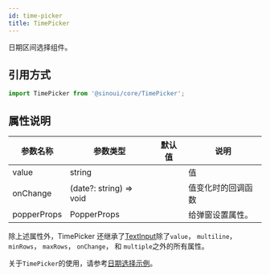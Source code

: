 ```yaml
---
id: time-picker
title: TimePicker
---
```


日期区间选择组件。

## 引用方式

```ts
import TimePicker from '@sinoui/core/TimePicker';
```

## 属性说明

| 参数名称    | 参数类型                | 默认值 | 说明               |
| ----------- | ----------------------- | ------ | ------------------ |
| value       | string                  |        | 值                 |
| onChange    | (date?: string) => void |        | 值变化时的回调函数 |
| popperProps | PopperProps             |        | 给弹窗设置属性。   |

除上述属性外，TimePicker 还继承了[TextInput](./text-input)除了`value`， `multiline`， `minRows`， `maxRows`， `onChange`， 和 `multiple`之外的所有属性。

关于`TimePicker`的使用，请参考[日期选择示例](../components/datepicker)。
